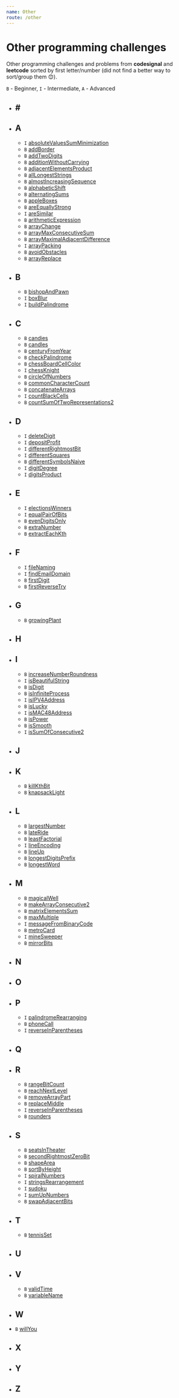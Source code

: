 ```yaml
---
name: Other
route: /other
---
```


# Other programming challenges

Other programming challenges and problems from **codesignal** and **leetcode**
sorted by first letter/number (did not find a better way to sort/group them 😊).

`B` - Beginner, `I` - Intermediate, `A` - Advanced

- ## &#35;

- ## A

  - `I`
    [ absoluteValuesSumMinimization ](https://github.com/nejcm/js-algorithms/blob/master/src/other/A/absolute-values-sum-minimization)
  - `B`
    [ addBorder ](https://github.com/nejcm/js-algorithms/blob/master/src/other/A/add-border)
  - `B`
    [ addTwoDigits ](https://github.com/nejcm/js-algorithms/blob/master/src/other/A/add-two-digits)
  - `B`
    [ additionWithoutCarrying ](https://github.com/nejcm/js-algorithms/blob/master/src/other/A/addition-without-carrying)
  - `B`
    [ adjacentElementsProduct ](https://github.com/nejcm/js-algorithms/blob/master/src/other/A/adjacent-elements-product)
  - `B`
    [ allLongestStrings ](https://github.com/nejcm/js-algorithms/blob/master/src/other/A/all-longest-strings)
  - `B`
    [ almostIncreasingSequence ](https://github.com/nejcm/js-algorithms/blob/master/src/other/A/almost-increasing-sequence)
  - `B`
    [ alphabeticShift ](https://github.com/nejcm/js-algorithms/blob/master/src/other/A/alphabetic-shift)
  - `B`
    [ alternatingSums ](https://github.com/nejcm/js-algorithms/blob/master/src/other/A/alternating-sums)
  - `B`
    [ appleBoxes ](https://github.com/nejcm/js-algorithms/blob/master/src/other/A/apple-boxes)
  - `B`
    [ areEquallyStrong ](https://github.com/nejcm/js-algorithms/blob/master/src/other/A/are-equally-strong)
  - `I`
    [ areSimilar ](https://github.com/nejcm/js-algorithms/blob/master/src/other/A/are-similar)
  - `B`
    [ arithmeticExpression ](https://github.com/nejcm/js-algorithms/blob/master/src/other/A/arithmetic-expression)
  - `B`
    [ arrayChange ](https://github.com/nejcm/js-algorithms/blob/master/src/other/A/array-change)
  - `B`
    [ arrayMaxConsecutiveSum ](https://github.com/nejcm/js-algorithms/blob/master/src/other/A/array-max-consecutive-sum)
  - `B`
    [ arrayMaximalAdjacentDifference ](https://github.com/nejcm/js-algorithms/blob/master/src/other/A/array-maximal-adjacent-difference)
  - `I`
    [ arrayPacking ](https://github.com/nejcm/js-algorithms/blob/master/src/other/A/array-packing)
  - `B`
    [ avoidObstacles ](https://github.com/nejcm/js-algorithms/blob/master/src/other/A/avoid-obstacles)
  - `B`
    [ arrayReplace ](https://github.com/nejcm/js-algorithms/blob/master/src/other/A/array-replace)

- ## B

  - `B`
    [ bishopAndPawn ](https://github.com/nejcm/js-algorithms/blob/master/src/other/B/bishop-and-pawn)
  - `I`
    [ boxBlur ](https://github.com/nejcm/js-algorithms/blob/master/src/other/B/box-blur)
  - `I`
    [ buildPalindrome ](https://github.com/nejcm/js-algorithms/blob/master/src/other/B/build-palindrome)

- ## C

  - `B`
    [ candies ](https://github.com/nejcm/js-algorithms/blob/master/src/other/C/candies)
  - `B`
    [ candles ](https://github.com/nejcm/js-algorithms/blob/master/src/other/C/candles)
  - `B`
    [ centuryFromYear ](https://github.com/nejcm/js-algorithms/blob/master/src/other/C/century-from-year)
  - `B`
    [ checkPalindrome ](https://github.com/nejcm/js-algorithms/blob/master/src/other/C/check-palindrome)
  - `B`
    [ chessBoardCellColor ](https://github.com/nejcm/js-algorithms/blob/master/src/other/C/chess-board-cell-color)
  - `I`
    [ chessKnight ](https://github.com/nejcm/js-algorithms/blob/master/src/other/C/chess-knight)
  - `B`
    [ circleOfNumbers ](https://github.com/nejcm/js-algorithms/blob/master/src/other/C/circle-of-numbers)
  - `B`
    [ commonCharacterCount ](https://github.com/nejcm/js-algorithms/blob/master/src/other/C/common-character-count)
  - `B`
    [ concatenateArrays ](https://github.com/nejcm/js-algorithms/blob/master/src/other/C/concatenate-arrays)
  - `I`
    [ countBlackCells ](https://github.com/nejcm/js-algorithms/blob/master/src/other/C/count-black-cells)
  - `B`
    [ countSumOfTwoRepresentations2 ](https://github.com/nejcm/js-algorithms/blob/master/src/other/C/count-sum-of-two-representations2)

- ## D

  - `I`
    [ deleteDigit ](https://github.com/nejcm/js-algorithms/blob/master/src/other/D/delete-digit)
  - `I`
    [ depositProfit ](https://github.com/nejcm/js-algorithms/blob/master/src/other/D/deposit-profit)
  - `I`
    [ differentRightmostBit ](https://github.com/nejcm/js-algorithms/blob/master/src/other/D/different-rightmost-bit)
  - `I`
    [ differentSquares ](https://github.com/nejcm/js-algorithms/blob/master/src/other/D/different-squares)
  - `B`
    [ differentSymbolsNaive ](https://github.com/nejcm/js-algorithms/blob/master/src/other/D/different-symbols-naive)
  - `I`
    [ digitDegree ](https://github.com/nejcm/js-algorithms/blob/master/src/other/D/digit-degree)
  - `I`
    [ digitsProduct ](https://github.com/nejcm/js-algorithms/blob/master/src/other/D/digits-product)

- ## E

  - `I`
    [ electionsWinners ](https://github.com/nejcm/js-algorithms/blob/master/src/other/E/elections-winners)
  - `I`
    [ equalPairOfBits ](https://github.com/nejcm/js-algorithms/blob/master/src/other/E/equal-pair-of-bits)
  - `B`
    [ evenDigitsOnly ](https://github.com/nejcm/js-algorithms/blob/master/src/other/E/even-digits-only)
  - `B`
    [ extraNumber ](https://github.com/nejcm/js-algorithms/blob/master/src/other/E/extra-number)
  - `B`
    [ extractEachKth ](https://github.com/nejcm/js-algorithms/blob/master/src/other/E/extract-each-kth)

- ## F

  - `I`
    [ fileNaming ](https://github.com/nejcm/js-algorithms/blob/master/src/other/F/file-naming)
  - `I`
    [ findEmailDomain ](https://github.com/nejcm/js-algorithms/blob/master/src/other/F/find-email-domain)
  - `B`
    [ firstDigit ](https://github.com/nejcm/js-algorithms/blob/master/src/other/F/first-digit)
  - `B`
    [ firstReverseTry ](https://github.com/nejcm/js-algorithms/blob/master/src/other/F/first-reverse-try)

- ## G

  - `B`
    [ growingPlant ](https://github.com/nejcm/js-algorithms/blob/master/src/other/G/growing-plant)

* ## H

* ## I

  - `B`
    [ increaseNumberRoundness ](https://github.com/nejcm/js-algorithms/blob/master/src/other/I/increase-number-roundness)
  - `I`
    [ isBeautifulString ](https://github.com/nejcm/js-algorithms/blob/master/src/other/I/is-beautiful-string)
  - `B`
    [ isDigit ](https://github.com/nejcm/js-algorithms/blob/master/src/other/I/is-digit)
  - `B`
    [ isInfiniteProcess ](https://github.com/nejcm/js-algorithms/blob/master/src/other/I/is-infinite-process)
  - `I`
    [ isIPV4Address ](https://github.com/nejcm/js-algorithms/blob/master/src/other/I/is-IP-v4-address)
  - `B`
    [ isLucky ](https://github.com/nejcm/js-algorithms/blob/master/src/other/I/is-lucky)
  - `I`
    [ isMAC48Address ](https://github.com/nejcm/js-algorithms/blob/master/src/other/I/is-MAC48-address)
  - `B`
    [ isPower ](https://github.com/nejcm/js-algorithms/blob/master/src/other/I/is-power)
  - `B`
    [ isSmooth ](https://github.com/nejcm/js-algorithms/blob/master/src/other/I/is-smooth)
  - `I`
    [ isSumOfConsecutive2 ](https://github.com/nejcm/js-algorithms/blob/master/src/other/I/is-sum-of-consecutive2)

* ## J
* ## K

  - `B`
    [ killKthBit ](https://github.com/nejcm/js-algorithms/blob/master/src/other/K/kill-kth-bit)
  - `B`
    [ knapsackLight ](https://github.com/nejcm/js-algorithms/blob/master/src/other/K/knapsack-light)

* ## L

  - `B`
    [ largestNumber ](https://github.com/nejcm/js-algorithms/blob/master/src/other/L/largest-number)
  - `B`
    [ lateRide ](https://github.com/nejcm/js-algorithms/blob/master/src/other/L/late-ride)
  - `B`
    [ leastFactorial ](https://github.com/nejcm/js-algorithms/blob/master/src/other/L/least-factorial)
  - `I`
    [ lineEncoding ](https://github.com/nejcm/js-algorithms/blob/master/src/other/L/line-encoding)
  - `B`
    [ lineUp ](https://github.com/nejcm/js-algorithms/blob/master/src/other/L/line-up)
  - `B`
    [ longestDigitsPrefix ](https://github.com/nejcm/js-algorithms/blob/master/src/other/L/longest-digits-prefix)
  - `B`
    [ longestWord ](https://github.com/nejcm/js-algorithms/blob/master/src/other/L/longest-word)

* ## M

  - `B`
    [ magicalWell ](https://github.com/nejcm/js-algorithms/blob/master/src/other/M/magic-well)
  - `B`
    [ makeArrayConsecutive2 ](https://github.com/nejcm/js-algorithms/blob/master/src/other/M/make-array-consecutive2)
  - `B`
    [ matrixElementsSum ](https://github.com/nejcm/js-algorithms/blob/master/src/other/M/matrix-elements-sum)
  - `B`
    [ maxMultiple ](https://github.com/nejcm/js-algorithms/blob/master/src/other/M/max-multiple)
  - `I`
    [ messageFromBinaryCode ](https://github.com/nejcm/js-algorithms/blob/master/src/other/M/message-from-binary-code)
  - `B`
    [ metroCard ](https://github.com/nejcm/js-algorithms/blob/master/src/other/M/metro-card)
  - `I`
    [ mineSweeper ](https://github.com/nejcm/js-algorithms/blob/master/src/other/M/mine-sweeper)
  - `B`
    [ mirrorBits ](https://github.com/nejcm/js-algorithms/blob/master/src/other/M/mirror-bits)

* ## N
* ## O

* ## P

  - `I`
    [ palindromeRearranging ](https://github.com/nejcm/js-algorithms/blob/master/src/other/P/palindrome-rearranging)
  - `B`
    [ phoneCall ](https://github.com/nejcm/js-algorithms/blob/master/src/other/P/phone-call)
  - `I`
    [ reverseInParentheses ](https://github.com/nejcm/js-algorithms/blob/master/src/other/P/reverse-in-parentheses)

* ## Q

* ## R

  - `B`
    [ rangeBitCount ](https://github.com/nejcm/js-algorithms/blob/master/src/other/R/range-bit-count)
  - `B`
    [ reachNextLevel ](https://github.com/nejcm/js-algorithms/blob/master/src/other/R/reach-next-level)
  - `B`
    [ removeArrayPart ](https://github.com/nejcm/js-algorithms/blob/master/src/other/R/remove-array-part)
  - `B`
    [ replaceMiddle ](https://github.com/nejcm/js-algorithms/blob/master/src/other/R/replace-middle)
  - `I`
    [ reverseInParentheses ](https://github.com/nejcm/js-algorithms/blob/master/src/other/R/reverse-in-parentheses)
  - `B`
    [ rounders ](https://github.com/nejcm/js-algorithms/blob/master/src/other/R/rounders)

* ## S

  - `B`
    [ seatsInTheater ](https://github.com/nejcm/js-algorithms/blob/master/src/other/S/seats-in-theater)
  - `B`
    [ secondRightmostZeroBit ](https://github.com/nejcm/js-algorithms/blob/master/src/other/S/second-rightmost-zero-bit)
  - `B`
    [ shapeArea ](https://github.com/nejcm/js-algorithms/blob/master/src/other/S/shape-area)
  - `B`
    [ sortByHeight ](https://github.com/nejcm/js-algorithms/blob/master/src/other/S/sort-by-height)
  - `I`
    [ spiralNumbers ](https://github.com/nejcm/js-algorithms/blob/master/src/other/S/spiral-numbers)
  - `I`
    [ stringsRearrangement ](https://github.com/nejcm/js-algorithms/blob/master/src/other/S/strings-rearrangement)
  - `I`
    [ sudoku ](https://github.com/nejcm/js-algorithms/blob/master/src/other/S/sudoku)
  - `I`
    [ sumUpNumbers ](https://github.com/nejcm/js-algorithms/blob/master/src/other/S/sum-up-numbers)
  - `B`
    [ swapAdjacentBits ](https://github.com/nejcm/js-algorithms/blob/master/src/other/S/swap-adjacent-bits)

* ## T

  - `B`
    [ tennisSet ](https://github.com/nejcm/js-algorithms/blob/master/src/other/S/tennis-set)

* ## U

* ## V

  - `B`
    [ validTime ](https://github.com/nejcm/js-algorithms/blob/master/src/other/V/valid-time)
  - `B`
    [ variableName ](https://github.com/nejcm/js-algorithms/blob/master/src/other/V/variable-name)

* ## W

- `B`
  [ willYou ](https://github.com/nejcm/js-algorithms/blob/master/src/other/W/will-you)

* ## X
* ## Y
* ## Z
